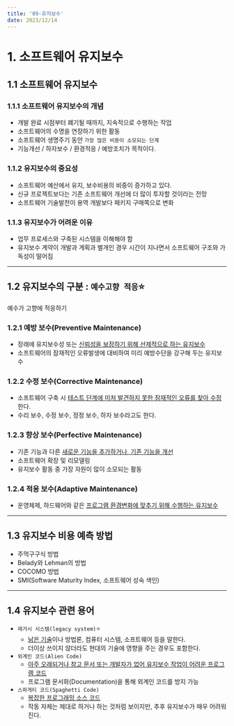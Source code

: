 ---
title: '09-유지보수'
date: 2023/12/14
---

# 1. 소프트웨어 유지보수

## 1.1 소프트웨어 유지보수

### 1.1.1 소프트웨어 유지보수의 개념

- 개발 완료 시점부터 폐기될 때까지, 지속적으로 수행하는 작업
- 소프트웨어의 수명을 연장하기 위한 활동
- 소프트웨어 생명주기 동안 `가장 많은 비용이 소모되는 단계`
- 기능개선 / 하자보수 / 환경적응 / 예방조치가 목적이다.

### 1.1.2 유지보수의 중요성

- 소프트웨어 예산에서 유지, 보수비용의 비중이 증가하고 있다.
- 신규 프로젝트보다는 기존 소프트웨어 개선에 더 많이 투자할 것이라는 전망
- 소프트웨어 기술발전이 용역 개발보다 패키지 구매쪽으로 변화

### 1.1.3 유지보수가 어려운 이유

- 업무 프로세스와 구축된 시스템을 이해해야 함
- 유지보수 계약이 개발과 계획과 별개인 경우 시간이 지나면서 소프트웨어 구조와 가독성이 떨어짐

---

## 1.2 유지보수의 구분 : `예수고향 적응`⭐

예수가 고향에 적응하기

### 1.2.1 예방 보수(Preventive Maintenance)

- 장래에 유지보수성 또는 <u>신뢰성을 보장하기 위해 선제적으로 하는 유지보수</u>
- 소프트웨어의 잠재적인 오류발생에 대비하여 미리 예방수단을 강구해 두는 유지보수

### 1.2.2 수정 보수(Corrective Maintenance)

- 소프트웨어 구축 시 <u>테스트 단계에 미처 발견하지 못한 잠재적인 오류를 찾아 수정</u>한다.
- 수리 보수, 수정 보수, 정정 보수, 하자 보수라고도 한다.

### 1.2.3 향상 보수(Perfective Maintenance)

- 기존 기능과 다른 <u>새로운 기능을 추가하거나, 기존 기능을 개선</u>
- 소프트웨어 확장 및 리모델링
- 유지보수 활동 중 가장 자원이 많이 소모되는 활동

### 1.2.4 적응 보수(Adaptive Maintenance)

- 운영체제, 하드웨어와 같은 <u>프로그램 환경변화에 맞추기 위해 수행하는 유지보수</u>

---

## 1.3 유지보수 비용 예측 방법

- 주먹구구식 방법
- Belady와 Lehman의 방법
- COCOMO 방법
- SMI(Software Maturity Index, 소프트웨어 성숙 색인)

---

## 1.4 유지보수 관련 용어

- `레거시 시스템(legacy system)`⭐
  - <u>낡은 기술</u>이나 방법론, 컴퓨터 시스템, 소프트웨어 등을 말한다.
  - 더이상 쓰이지 않더라도 현대의 기술에 영향을 주는 경우도 포함한다.
- `외계인 코드(Alien Code)`
  - <u>아주 오래되거나 참고 문서 또는 개발자가 없어 유지보수 작업이 어려운 프로그램 코드</u>
  - 프로그램 문서화(Documentation)을 통해 외계인 코드를 방지 가능
- `스파게티 코드(Spaghetti Code)`
  - <u>복잡한 프로그래밍 소스 코드</u>
  - 작동 자체는 제대로 하거나 하는 것처럼 보이지만, 추후 유지보수가 매우 어려워진다.
